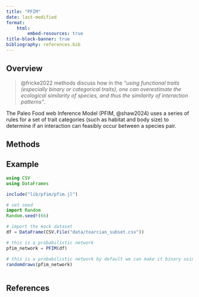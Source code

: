 ```yaml
---
title: "PFIM"
date: last-modified
format:
    html:
        embed-resources: true
title-block-banner: true
bibliography: references.bib
---
```


## Overview

> @fricke2022 methods discuss how in the *"using functional traits (especially binary or categorical traits), one can overestimate the ecological similarity of species, and thus the similarity of interaction patterns"*. 

The Paleo Food web Inference Model (PFIM, @shaw2024) uses a series of rules for a set of trait categories (such as habitat and body size) to determine if an interaction can feasibly occur between a species pair.

## Methods

## Example

```julia

using CSV
using DataFrames

include("lib/pfim/pfim.jl")

# set seed
import Random
Random.seed!(66)

# import the mock dataset
df = DataFrame(CSV.File("data/toarcian_subset.csv"))

# this is a probabilistic network
pfim_network = PFIM(df)

# this is a probabilistic network by default we can make it binary using the random draws function
randomdraws(pfim_network)



```

## References {.unnumbered}

::: {#refs}
:::